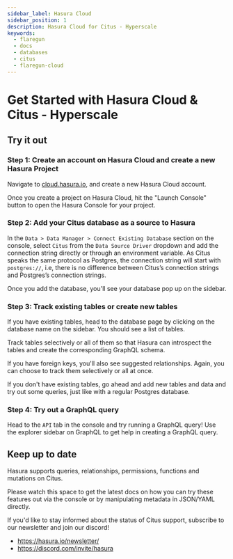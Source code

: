 ```yaml
---
sidebar_label: Hasura Cloud
sidebar_position: 1
description: Hasura Cloud for Citus - Hyperscale
keywords:
  - flaregun
  - docs
  - databases
  - citus
  - flaregun-cloud
---
```



# Get Started with Hasura Cloud & Citus - Hyperscale

## Try it out

### Step 1: Create an account on Hasura Cloud and create a new Hasura Project

Navigate to [cloud.hasura.io](https://cloud.hasura.io/signup/?pg=docs&plcmt=body&cta=navigate-to-cloud-hasura-io&tech=default),
and create a new Hasura Cloud account.

Once you create a project on Hasura Cloud, hit the "Launch Console"
button to open the Hasura Console for your project.

<Thumbnail
  src="/img/graphql/cloud/getting-started/create-project.png"
  alt="Connect new or existing database"
  width="600px"
/>

### Step 2: Add your Citus database as a source to Hasura

In the `Data > Data Manager > Connect Existing Database` section on the
console, select `Citus` from the `Data Source Driver` dropdown and add
the connection string directly or through an environment variable. As
Citus speaks the same protocol as Postgres, the connection string will
start with `postgres://`, i.e, there is no difference between Citus’s
connection strings and Postgres’s connection strings.

<Thumbnail
  src="/img/graphql/core/databases/citus-hyperscale-postgres/1-add-source.png"
  alt="Add source"
  width="600px"
/>

Once you add the database, you'll see your database pop up on the sidebar.

### Step 3: Track existing tables or create new tables

If you have existing tables, head to the database page by clicking on
the database name on the sidebar. You should see a list of tables.

<!--

   .. thumbnail:: /img/graphql/core/databases/ms-sql-server/3-manage-mydb.png
      :alt: Manage my-db
      :width: 1000px

-->

Track tables selectively or all of them so that Hasura can introspect
the tables and create the corresponding GraphQL schema.

<!--

   .. thumbnail:: /img/graphql/core/databases/ms-sql-server/4-track-tables.png
      :alt: Track tables
      :width: 1000px

-->

If you have foreign keys, you'll also see suggested relationships.
Again, you can choose to track them selectively or all at once.

<!--

   .. thumbnail:: /img/graphql/core/databases/ms-sql-server/5-track-rels.png
      :alt: Track relationships
      :width: 1000px

-->

If you don't have existing tables, go ahead and add new tables and data
and try out some queries, just like with a regular Postgres database.

<!--

   Step 3: Option 2: Create new tables
   ^^^^^^^^^^^^^^^^^^^^^^^^^^^^^^^^^^^

   If you don't have existing tables, head to the Run SQL window
   to run SQL against your SQL Server database and create tables or hit the Create Table button
   to create a table.

   If you're running raw SQL queries to create your tables, Don't forget to check "track metadata"
   at the bottom of the Run SQL window to make sure Hasura tracks your new database objects
   in its GraphQL schema.


   .. thumbnail:: /img/graphql/core/databases/ms-sql-server/7-run-sql.png
      :alt: Run SQL to create table
      :width: 1000px

-->

### Step 4: Try out a GraphQL query

Head to the `API` tab in the console and try running a GraphQL
query! Use the explorer sidebar on GraphQL to get help in creating a
GraphQL query.

<Thumbnail
  src="/img/graphql/core/databases/ms-sql-server/6-make-graphql-query.png"
  alt="Make GraphQL query"
  width="1100px"
/>

## Keep up to date

Hasura supports queries, relationships, permissions, functions and
mutations on Citus.

Please watch this space to get the latest docs on how you can try these
features out via the console or by manipulating metadata in JSON/YAML directly.

If you'd like to stay informed about the status of Citus support,
subscribe to our newsletter and join our discord!

- https://hasura.io/newsletter/
- https://discord.com/invite/hasura
